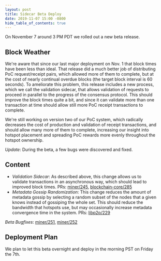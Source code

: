 ```yaml
---
layout: post
title: Sidecar Beta Deploy
date: 2019-11-07 15:00 -0800
hide_table_of_contents: true
---
```


On November 7 around 3 PM PDT we rolled out a new beta release.

<!--truncate-->

## Block Weather

We're aware that since our last major deployment on Nov. 1 that block times have been less than
ideal. That release did a much better job of distributing PoC request/receipt pairs, which allowed
more of them to complete, but at the cost of nearly continual overdue blocks (the target block
interval is 60 seconds). To ameliorate this problem, this release includes a new process, which we
call the validation sidecar, that allows validation of requests to proceed in parallel to the
progress of the consensus protocol. This should improve the block times quite a bit, and since it
can validate more than one transaction at time should allow still more PoC receipt transactions to
complete.

We're still working on version two of our PoC system, which radically decreases the cost of
production and validation of receipt transactions, and should allow many more of them to complete,
increasing our insight into hotspot placement and spreading PoC rewards more evenly throughout the
hotspot ownership.

_Update_: During the beta, a few bugs were discovered and fixed.

## Content

- _Validation Sidecar_: As described above, this change allows us to validate transactions in an
  asynchronous way, which should lead to improved block times. PRs:
  [miner/245](https://github.com/helium/miner/pull/245),
  [blockchain-core/285](https://github.com/helium/blockchain-core/pull/285)
- _Metadata Gossip Randomization_: This change reduces the amount of metadata gossip by selecting a
  random subset of the nodes that a given knows instead of gossiping the whole set. This should
  reduce the bandwidth that hotspots use, but may occasionally increase metadata convergence time in
  the system. PRs: [libp2p/229](https://github.com/helium/erlang-libp2p/pull/229)

_Beta Bugfixes_: [miner/251](https://github.com/helium/miner/pull/251),
[miner/252](https://github.com/helium/miner/pull/252)

## Deployment Plan

We plan to let this beta overnight and deploy in the morning PST on Friday the 7th.
